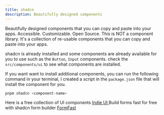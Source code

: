 ```yaml
---
title: shadcn
description: Beautifully designed components
---
```



Beautifully designed components that you can copy and paste into your apps. Accessible. Customizable. Open Source.
This is NOT a component library. It's a collection of re-usable components that you can copy and paste into your apps.

shadcn is already installed and some components are already available for you to use such as the `Button`, `Input` components. check the `src/components/ui` to see what components are installed.

If you want want to install additional components, you can run the following command in your terminal, I created a script in the `package.json` file that will install the component for you.

```bash
pnpm shadcn <component-name>
```

<Callout title="Indie UI"> 
Here is a free collection of UI components <a href="https://ui.indie-starter.dev"> Indie UI </a> 
</Callout>

<Callout title="FormFast"> 
Build forms fast for free with shadcn form builder <a href="https://ui.indie-starter.dev/form-builder">FormFast</a> 
</Callout>